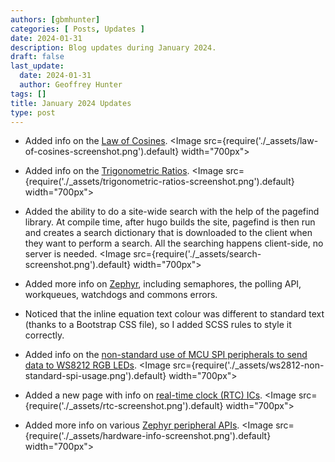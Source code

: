```yaml
---
authors: [gbmhunter]
categories: [ Posts, Updates ]
date: 2024-01-31
description: Blog updates during January 2024.
draft: false
last_update:
  date: 2024-01-31
  author: Geoffrey Hunter
tags: []
title: January 2024 Updates
type: post
---
```


* Added info on the [Law of Cosines](/mathematics/geometry/triangles/#law-of-cosines).
    <Image src={require('./_assets/law-of-cosines-screenshot.png').default} width="700px"></Image>

* Added info on the [Trigonometric Ratios](/mathematics/geometry/triangles/#trigonometric-ratios).
    <Image src={require('./_assets/trigonometric-ratios-screenshot.png').default} width="700px"></Image>

* Added the ability to do a site-wide search with the help of the pagefind library. At compile time, after hugo builds the site, pagefind is then run and creates a search dictionary that is downloaded to the client when they want to perform a search. All the searching happens client-side, no server is needed.
    <Image src={require('./_assets/search-screenshot.png').default} width="700px"></Image>

* Added more info on [Zephyr](/programming/operating-systems/zephyr/), including semaphores, the polling API, workqueues, watchdogs and commons errors.

* Noticed that the inline equation text colour was different to standard text (thanks to a Bootstrap CSS file), so I added SCSS rules to style it correctly.
 
* Added info on the [non-standard use of MCU SPI peripherals to send data to WS8212 RGB LEDs](/electronics/communication-protocols/spi-communication-protocol/#ws2812-rgb-leds).
    <Image src={require('./_assets/ws2812-non-standard-spi-usage.png').default} width="700px"></Image>

* Added a new page with info on [real-time clock (RTC) ICs](/electronics/components/real-time-clock-ics/).
    <Image src={require('./_assets/rtc-screenshot.png').default} width="700px"></Image>

* Added more info on various [Zephyr peripheral APIs](/programming/operating-systems/zephyr/).
    <Image src={require('./_assets/hardware-info-screenshot.png').default} width="700px"></Image>
